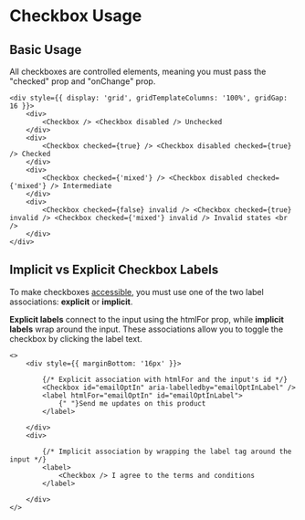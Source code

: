 # Checkbox Usage

## Basic Usage

All checkboxes are controlled elements, meaning you must pass the "checked" prop and "onChange" prop.

```tsx
<div style={{ display: 'grid', gridTemplateColumns: '100%', gridGap: 16 }}>
    <div>
        <Checkbox /> <Checkbox disabled /> Unchecked
    </div>
    <div>
        <Checkbox checked={true} /> <Checkbox disabled checked={true} /> Checked
    </div>
    <div>
        <Checkbox checked={'mixed'} /> <Checkbox disabled checked={'mixed'} /> Intermediate
    </div>
    <div>
        <Checkbox checked={false} invalid /> <Checkbox checked={true} invalid /> <Checkbox checked={'mixed'} invalid /> Invalid states <br />
    </div>
</div>
```

## Implicit vs Explicit Checkbox Labels

To make checkboxes <a href="https://www.w3.org/TR/html401/interact/forms.html#edef-LABEL" target="_blank" rel="noopener noreferrer nofollow">accessible</a>, you must use one of the two label associations: **explicit** or **implicit**. 

**Explicit labels** connect to the input using the htmlFor prop, while **implicit labels** wrap around the input. These associations allow you to toggle the checkbox by clicking the label text.

```tsx
<>
    <div style={{ marginBottom: '16px' }}>

        {/* Explicit association with htmlFor and the input's id */}
        <Checkbox id="emailOptIn" aria-labelledby="emailOptInLabel" />
        <label htmlFor="emailOptIn" id="emailOptInLabel">
            {" "}Send me updates on this product
        </label>

    </div>
    <div>

        {/* Implicit association by wrapping the label tag around the input */}
        <label>
            <Checkbox /> I agree to the terms and conditions
        </label>

    </div>
</>
```
